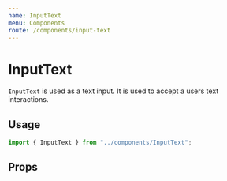 ```yaml
---
name: InputText
menu: Components
route: /components/input-text
---
```



# InputText

`InputText` is used as a text input. It is used to accept a users text
interactions.

## Usage

```ts
import { InputText } from "../components/InputText";
```

<Playground>
  <InputText placeholder="Type Here" />
</Playground>

## Props

<Props of={InputText} />
